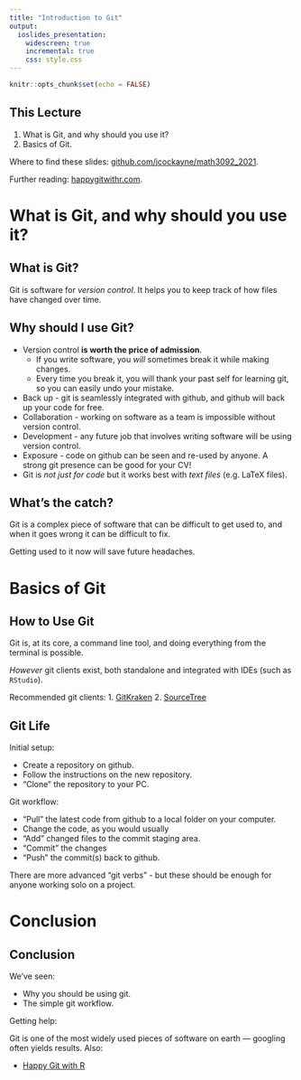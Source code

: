 ```yaml
---
title: "Introduction to Git"
output: 
  ioslides_presentation:
    widescreen: true
    incremental: true
    css: style.css
---
```


```r
knitr::opts_chunk$set(echo = FALSE)
```

## This Lecture {.build}

1. What is Git, and why should you use it?
2. Basics of Git.

Where to find these slides: [github.com/jcockayne/math3092_2021](https://github.com/jcockayne/math3092_2021).

Further reading: [happygitwithr.com](https://happygitwithr.com).



# What is Git, and why should you use it?

## What is Git? {.build}

Git is software for *version control*.
It helps you to keep track of how files have changed over time.

## Why should I use Git? {.build}

* Version control **is worth the price of admission**.
  - If you write software, you *will* sometimes break it while making changes.
  - Every time you break it, you will thank your past self for learning git, so you
  can easily undo your mistake.
* Back up - git is seamlessly integrated with github, and github will back up your code for free.
* Collaboration - working on software as a team is impossible without version control.
* Development - any future job that involves writing software will be using version control.
* Exposure - code on github can be seen and re-used by anyone. A strong git presence
  can be good for your CV!
* Git is *not just for code* but it works best with *text files* (e.g. LaTeX files).

## What's the catch? {.build}

Git is a complex piece of software that can be difficult to get used to, and
when it goes wrong it can be difficult to fix.

Getting used to it now will save future headaches.

# Basics of Git

## How to Use Git {.build}

Git is, at its core, a command line tool, and doing everything from the terminal
is possible.

*However* git clients exist, both standalone and integrated with IDEs (such as `RStudio`).

Recommended git clients:
1. [GitKraken](https://www.gitkraken.com)
2. [SourceTree](https://www.sourcetreeapp.com)

## Git Life {.build}

Initial setup:

* Create a repository on github.
* Follow the instructions on the new repository.
* "Clone" the repository to your PC.

Git workflow:

* "Pull" the latest code from github to a local folder on your computer.
* Change the code, as you would usually
* "Add" changed files to the commit staging area.
* "Commit" the changes
* "Push" the commit(s) back to github.

There are more advanced "git verbs" - but these should be enough for anyone working
solo on a project.



# Conclusion 

## Conclusion {.build}

We've seen:

* Why you should be using git.
* The simple git workflow.

Getting help:

Git is one of the most widely used pieces of software on earth --- googling 
often yields results. Also:

* [Happy Git with R](https://happygitwithr.com/rstudio-git-github.html)


